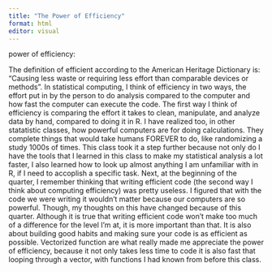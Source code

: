 ```yaml
---
title: "The Power of Efficiency"
format: html
editor: visual
---
```


power of efficiency:

The definition of efficient according to the American Heritage Dictionary is: "Causing less waste or requiring less effort than comparable devices or methods". In statistical computing, I think of efficiency in two ways, the effort put in by the person to do analysis compared to the computer and how fast the computer can execute the code. The first way I think of efficiency is comparing the effort it takes to clean, manipulate, and analyze data by hand, compared to doing it in R. I have realized too, in other statatistic classes, how powerful computers are for doing calculations. They complete things that would take humans FOREVER to do, like randomizing a study 1000s of times. This class took it a step further because not only do I have the tools that I learned in this class to make my statistical analysis a lot faster, I also learned how to look up almost anything I am unfamiliar with in R, if I need to accoplish a specific task. Next, at the beginning of the quarter, I remember thinking that writing efficient code (the second way I think about computing efficiency) was pretty useless. I figured that with the code we were writing it wouldn't matter because our computers are so powerful. Though, my thoughts on this have changed because of this quarter. Although it is true that writing efficient code won't make too much of a difference for the level I'm at, it is more important than that. It is also about building good habits and making sure your code is as efficient as possible. Vectorized function are what really made me appreciate the power of efficiency, because it not only takes less time to code it is also fast that looping through a vector, with functions I had known from before this class.

